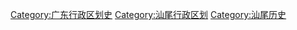[[Category:广东行政区划史|Category:广东行政区划史]]
[[Category:汕尾行政区划|Category:汕尾行政区划]]
[[Category:汕尾历史|Category:汕尾历史]]